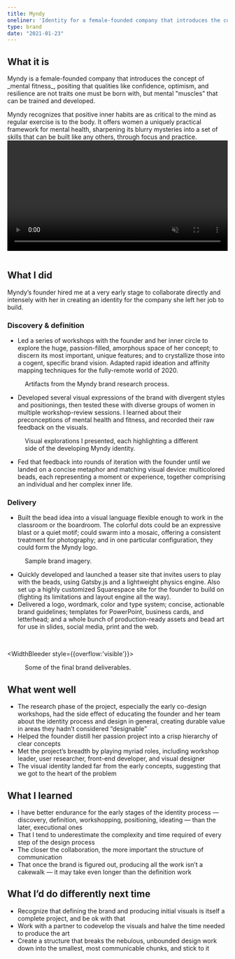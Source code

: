 ```yaml
---
title: Myndy
oneliner: 'Identity for a female-founded company that introduces the concept of mental fitness'
type: brand
date: "2021-01-23"
---
```


## What it is
<p class="bigText"> Myndy is a female-founded company that introduces the concept of _mental fitness_, positing that qualities like confidence, optimism, and resilience are not traits one must be born with, but mental "muscles” that can be trained and developed.</p>
Myndy recognizes that positive inner habits are as critical to the mind as regular exercise is to the body. It offers women a uniquely practical framework for mental health, sharpening its blurry mysteries into a set of skills that can be built like any others, through focus and practice.


<video loop autoplay playsinline muted width="100%" style="margin-bottom:1em">
  <source src="./splash-page.mp4" type="video/mp4" />
</video>

## What I did
Myndy’s founder hired me at a very early stage to collaborate directly and intensely with her in creating an identity for the company she left her job to build.
### Discovery & definition
- Led a series of workshops with the founder and her inner circle to explore the huge, passion-filled, amorphous space of her concept; to discern its most important, unique features; and to crystallize those into a cogent, specific brand vision. Adapted rapid ideation and affinity mapping techniques for the fully-remote world of 2020.

<WidthBleeder>
<figure>
      <FlexContainer breakpoint="768px">
            <GatsbyImage image={imageByName(props, 'myndy-process-0')} alt="" objectFit='contain' />
            <GatsbyImage image={imageByName(props, 'myndy-process-1')} alt="" objectFit='contain' />
      </FlexContainer>
      <FlexContainer breakpoint="768px">
            <GatsbyImage image={imageByName(props, 'myndy-process-3')} alt="" objectFit='contain' />
            <GatsbyImage image={imageByName(props, 'myndy-process-4')} alt="" objectFit='contain' />
      </FlexContainer>
<figcaption>Artifacts from the Myndy brand research process.</figcaption>
</figure>
</WidthBleeder>

- Developed several visual expressions of the brand with divergent styles and positionings, then tested these with diverse groups of women in multiple workshop-review sessions. I learned about their preconceptions of mental health and fitness, and recorded their raw feedback on the visuals.

<WidthBleeder>
<figure>
      <FlexContainer breakpoint="768px">
            <GatsbyImage image={imageByName(props, 'fitness')} alt="" objectFit='contain'/>
            <GatsbyImage image={imageByName(props, 'rhythm')} alt="" objectFit='contain'/>
      </FlexContainer>
      <FlexContainer breakpoint="768px">
            <GatsbyImage image={imageByName(props, 'practical')} alt="" objectFit='contain'/>
            <GatsbyImage image={imageByName(props, 'sunlight-0')} alt="" objectFit='contain'/>
      </FlexContainer>
      <FlexContainer breakpoint="768px">
            <GatsbyImage image={imageByName(props, 'sunlight-1')} alt="" objectFit='contain'  style={{maxWidth:'50%'}} />
      </FlexContainer>
      <figcaption>Visual explorations I presented, each highlighting a different side of the developing Myndy identity.</figcaption>
</figure>
</WidthBleeder>


- Fed that feedback into rounds of iteration with the founder until we landed on a concise metaphor and matching visual device: multicolored beads, each representing a moment or experience, together comprising an individual and her complex inner life.

### Delivery
- Built the bead idea into a visual language flexible enough to work in the classroom or the boardroom. The colorful dots could be an expressive blast or a quiet motif; could swarm into a mosaic, offering a consistent treatment for photography; and in one particular configuration, they could form the Myndy logo.


<WidthBleeder>
<figure>
      <FlexContainer breakpoint="768px">
            <GatsbyImage image={imageByName(props, 'confetti 1')} alt="" objectFit='contain'/>
      </FlexContainer>
      <FlexContainer breakpoint="768px">
            <GatsbyImage image={imageByName(props, 'family')} alt="" objectFit='contain'/>
            <GatsbyImage image={imageByName(props, 'two women')} alt="" objectFit='contain'/>
      </FlexContainer>
      <FlexContainer breakpoint="768px">
            <GatsbyImage image={imageByName(props, 'headscarf')} alt="" objectFit='contain'/>
            <GatsbyImage image={imageByName(props, 'bummer girl')} alt="" objectFit='contain' />
      </FlexContainer>
      <FlexContainer breakpoint="768px">
            <GatsbyImage image={imageByName(props, 'women chatting')} alt="" objectFit='contain'/>
      </FlexContainer>
      <figcaption>Sample brand imagery.</figcaption>
</figure>
</WidthBleeder>


- Quickly developed and launched a teaser site that invites users to play with the beads, using Gatsby.js and a lightweight physics engine. Also set up a highly customized Squarespace site for the founder to build on (fighting its limitations and layout engine all the way).
- Delivered a logo, wordmark, color and type system; concise, actionable brand guidelines; templates for PowerPoint, business cards, and letterhead;  and a whole bunch of production-ready assets and bead art for use in slides, social media, print and the web.

<br/>

<WidthBleeder style={{overflow:'visible'}}>
<figure class="shadow">
      <FlexContainer breakpoint="768px">
            <GatsbyImage image={imageByName(props, 'brand-color')} alt="" objectFit='contain'/>
            <GatsbyImage image={imageByName(props, 'brand-logo-type')} alt="" objectFit='contain'/>
      </FlexContainer>
      <FlexContainer breakpoint="768px">
            <GatsbyImage image={imageByName(props, 'brand-pyramid')} alt="" objectFit='contain' style={{maxWidth:'50%'}}/>
      </FlexContainer>
      <figcaption>Some of the final brand deliverables.</figcaption>
</figure>
</WidthBleeder>



## What went well
- The research phase of the project, especially the early co-design workshops, had the side effect of educating the founder and her team about the identity process and design in general, creating durable value in areas they hadn’t considered “designable”
- Helped the founder distill her passion project into a crisp hierarchy of clear concepts
- Met the project’s breadth by playing myriad roles, including workshop leader, user researcher, front-end developer, and visual designer
- The visual identity landed far from the early concepts, suggesting that we got to the heart of the problem
## What I learned
- I have better endurance for the early stages of the identity process — discovery, definition, workshopping, positioning, ideating — than the later, executional ones
- That I tend to underestimate the complexity and time required of every step of the design process
- The closer the collaboration, the more important the structure of communication
- That once the brand is figured out, producing all the work isn’t a cakewalk — it may take even longer than the definition work
## What I’d do differently next time
- Recognize that defining the brand and producing initial visuals is itself a complete project, and be ok with that
- Work with a partner to codevelop the visuals and halve the time needed to produce the art
- Create a structure that breaks the nebulous, unbounded design work down into the smallest, most communicable chunks, and stick to it
